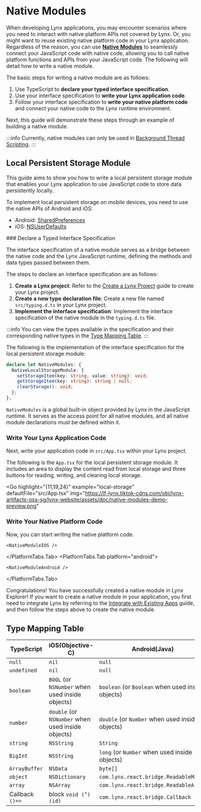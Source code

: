 

# Native Modules

When developing Lynx applications, you may encounter scenarios where you need to interact with native platform APIs not covered by Lynx. Or, you might want to reuse existing native platform code in your Lynx application. Regardless of the reason, you can use [**Native Modules**](/guide/spec.html#nativemodules) to seamlessly connect your JavaScript code with native code, allowing you to call native platform functions and APIs from your JavaScript code. The following will detail how to write a native module.

The basic steps for writing a native module are as follows:

1. Use TypeScript to **declare your typed interface specification**.
2. Use your interface specification to **write your Lynx application code**.
3. Follow your interface specification to **write your native platform code** and connect your native code to the Lynx runtime environment.

Next, this guide will demonstrate these steps through an example of building a native module.

:::info
Currently, native modules can only be used in [Background Thread Scripting](/guide/spec.html#background-thread-scripting).
:::

## Local Persistent Storage Module

This guide aims to show you how to write a local persistent storage module that enables your Lynx application to use JavaScript code to store data persistently locally.

To implement local persistent storage on mobile devices, you need to use the native APIs of Android and iOS:

- Android: [SharedPreferences](https://developer.android.com/reference/android/content/SharedPreferences)
- iOS: [NSUserDefaults](https://developer.apple.com/documentation/foundation/nsuserdefaults)

<Steps>
### Declare a Typed Interface Specification

The interface specification of a native module serves as a bridge between the native code and the Lynx JavaScript runtime, defining the methods and data types passed between them.

The steps to declare an interface specification are as follows:

1. **Create a Lynx project**: Refer to the [Create a Lynx Project](/guide/start/quick-start#Installation) guide to create your Lynx project.
2. **Create a new type declaration file**: Create a new file named `src/typing.d.ts` in your Lynx project.
3. **Implement the interface specification**: Implement the interface specification of the native module in the `typing.d.ts` file.

:::info
You can view the types available in the specification and their corresponding native types in the [Type Mapping Table](#type-mapping-table).
:::

The following is the implementation of the interface specification for the local persistent storage module:

```typescript title="typing.d.ts"
declare let NativeModules: {
  NativeLocalStorageModule: {
    setStorageItem(key: string, value: string): void;
    getStorageItem(key: string): string | null;
    clearStorage(): void;
  };
};
```

`NativeModules` is a global built-in object provided by Lynx in the JavaScript runtime. It serves as the access point for all native modules, and all native module declarations must be defined within it.

### Write Your Lynx Application Code

Next, write your application code in `src/App.tsx` within your Lynx project.

The following is the `App.tsx` for the local persistent storage module. It includes an area to display the content read from local storage and three buttons for reading, writing, and clearing local storage.

<Go
  highlight="{11,19,24}"
  example="local-storage"
  defaultFile="src/App.tsx"
  img="https://lf-lynx.tiktok-cdns.com/obj/lynx-artifacts-oss-sg/lynx-website/assets/doc/native-modules-demo-preview.png"
></Go>

### Write Your Native Platform Code

Now, you can start writing the native platform code.

<PlatformTabs hashKey="platform">
  <PlatformTabs.Tab platform="ios">

    <NativeModuleIOS />

  </PlatformTabs.Tab>
  <PlatformTabs.Tab platform="android">

    <NativeModuleAndroid />

  </PlatformTabs.Tab>
</PlatformTabs>

</Steps>

Congratulations! You have successfully created a native module in Lynx Explorer! If you want to create a native module in your application, you first need to integrate Lynx by referring to the [Integrate with Existing Apps](/guide/start/integrate-with-existing-apps) guide, and then follow the steps above to create the native module.

## Type Mapping Table

| TypeScript      | iOS(Objective-C)                                  | Android(Java)                                     |
| --------------- | ------------------------------------------------- | ------------------------------------------------- |
| `null`          | `nil`                                             | `null`                                            |
| `undefined`     | `nil`                                             | `null`                                            |
| `boolean`       | `BOOL` (or `NSNumber` when used inside objects)   | `boolean` (or `Boolean` when used inside objects) |
| `number`        | `double` (or `NSNumber` when used inside objects) | `double` (or `Number` when used inside objects)   |
| `string`        | `NSString`                                        | `String`                                          |
| `BigInt`        | `NSString`                                        | `long` (or `Number` when used inside objects)     |
| `ArrayBuffer`   | `NSData`                                          | `byte[]`                                          |
| `object`        | `NSDictionary`                                    | `com.lynx.react.bridge.ReadableMap`               |
| `array`         | `NSArray`                                         | `com.lynx.react.bridge.ReadableArray`             |
| Callback `()=>` | block `void (^)(id)`                              | `com.lynx.react.bridge.Callback`                  |

